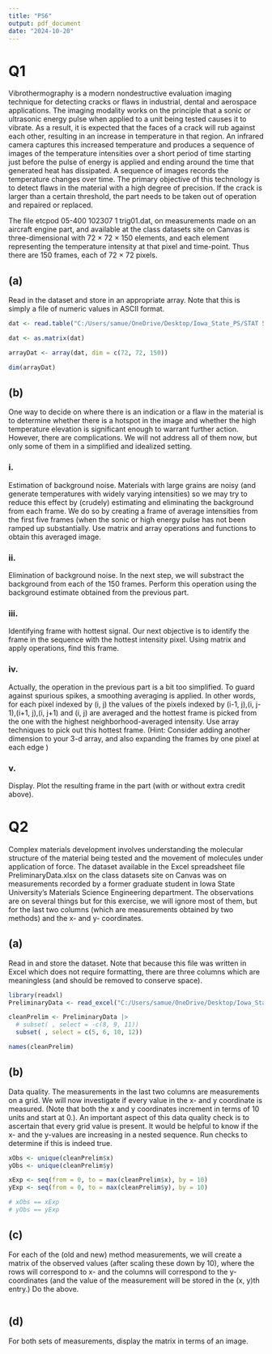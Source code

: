 ```yaml
---
title: "PS6"
output: pdf_document
date: "2024-10-20"
---
```


# Q1 

Vibrothermography is a modern nondestructive evaluation imaging technique for detecting cracks or flaws
in industrial, dental and aerospace applications. The imaging modality works on the principle that a sonic or ultrasonic energy pulse when applied to a unit being tested causes it to vibrate. As a result, it is expected that the faces of a crack will rub against each other, resulting in an increase in temperature in that region. An infrared camera captures this increased temperature and produces a sequence of images of the temperature intensities over a short period of time starting just before the pulse of energy is applied and ending around the time that generated heat has dissipated. A sequence of images records the temperature changes over time. The primary objective of this technology is to detect flaws in the material with a high degree of precision. If the crack is larger than a certain threshold, the part needs to be taken out of operation and repaired or replaced. 

The file etcpod 05-400 102307 1 trig01.dat, on measurements made on an aircraft engine part, and available at the class datasets site on Canvas is three-dimensional with 72 × 72 × 150 elements, and each element representing the temperature intensity at that pixel and time-point. Thus there are 150 frames, each of 72 × 72 pixels.

## (a) 

Read in the dataset and store in an appropriate array. Note that this is simply a file of numeric values in ASCII format.

```r
dat <- read.table("C:/Users/samue/OneDrive/Desktop/Iowa_State_PS/STAT 5790/PS/PS6/etcpod_05-400_102307_1_trig01.dat")

dat <- as.matrix(dat)

arrayDat <- array(dat, dim = c(72, 72, 150))

dim(arrayDat)
```

## (b) 

One way to decide on where there is an indication or a flaw in the material is to determine whether there is a hotspot in the image and whether the high temperature elevation is significant enough to warrant further action. However, there are complications. We will not address all of them now, but only some of them in a simplified and idealized setting.

### i. 

Estimation of background noise. Materials with large grains are noisy (and generate temperatures with widely varying intensities) so we may try to reduce this effect by (crudely) estimating and eliminating the background from each frame. We do so by creating a frame of average intensities from the first five frames (when the sonic or high energy pulse has not been ramped up substantially. Use matrix and array operations and functions to obtain this averaged image.

### ii. 

Elimination of background noise. In the next step, we will substract the background from each of the 150 frames. Perform this operation using the background estimate obtained from the previous part.

### iii. 

Identifying frame with hottest signal. Our next objective is to identify the frame in the sequence with the hottest intensity pixel. Using matrix and apply operations, find this frame.

### iv. 

Actually, the operation in the previous part is a bit too simplified. To guard against spurious spikes, a smoothing averaging is applied. In other words, for each pixel indexed by (i, j) the values of the pixels indexed by (i-1, j),(i, j-1),(i+1, j),(i, j+1) and (i, j) are averaged and the hottest frame is picked from the one with the highest neighborhood-averaged intensity. Use array techniques to pick out this hottest frame. (Hint: Consider adding another dimension to your 3-d array, and also expanding the frames by one pixel at each edge ) 

### v. 

Display. Plot the resulting frame in the part (with or without extra credit above).

\newpage

# Q2 

Complex materials development involves understanding the molecular structure of the material being tested and the movement of molecules under application of force. The dataset available in the Excel spreadsheet file PreliminaryData.xlsx on the class datasets site on Canvas was on measurements recorded by a former graduate student in Iowa State University’s Materials Science Engineering department. The observations are on several things but for this exercise, we will ignore most of them, but for the last two columns (which are measurements obtained by two methods) and the x- and y- coordinates.

## (a) 

Read in and store the dataset. Note that because this file was written in Excel which does not require formatting, there are three columns which are meaningless (and should be removed to conserve space).

```r
library(readxl)
PreliminaryData <- read_excel("C:/Users/samue/OneDrive/Desktop/Iowa_State_PS/STAT 5790/PS/PS6/PreliminaryData.xlsx") 

cleanPrelim <- PreliminaryData |> 
  # subset( , select = -c(8, 9, 11))
  subset( , select = c(5, 6, 10, 12))

names(cleanPrelim)
```

## (b) 

Data quality. The measurements in the last two columns are measurements on a grid. We will now investigate if every value in the x- and y coordinate is measured. (Note that both the x and y coordinates increment in terms of 10 units and start at 0.). An important aspect of this data quality check is to ascertain that every grid value is present. It would be helpful to know if the x- and the y-values are increasing in a nested sequence. Run checks to determine if this is indeed true.

```r
xObs <- unique(cleanPrelim$x)
yObs <- unique(cleanPrelim$y)

xExp <- seq(from = 0, to = max(cleanPrelim$x), by = 10)
yExp <- seq(from = 0, to = max(cleanPrelim$y), by = 10)

# xObs == xExp 
# yObs == yExp
```

## (c) 

For each of the (old and new) method measurements, we will create a matrix of the observed values (after scaling these down by 10), where the rows will correspond to x- and the columns will correspond to the y-coordinates (and the value of the measurement will be stored in the (x, y)th entry.) Do the above.

```r

```

## (d) 

For both sets of measurements, display the matrix in terms of an image.

```r

```